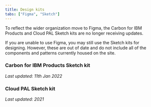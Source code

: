 ```yaml
---
title: Design kits
tabs: ["Figma", "Sketch"]
---
```


<PageDescription>

To reflect the wider organization move to Figma, the Carbon for IBM Products and Cloud PAL Sketch kits are no longer receiving updates.

</PageDescription>

<InlineNotification kind="warning">

If you are unable to use Figma, you may still use the Sketch kits for designing. However, these are out of date and do not include all of the components and patterns currently housed on the site.


</InlineNotification>

### Carbon for IBM Products Sketch kit
*Last updated: 11th Jan 2022*

<Row className="resource-card-group">
  <Column colMd={4} colLg={4} noGutterSm>
    <ResourceCard
      title="Carbon for IBM Products Sketch kit"
      aspectRatio="2:1"
      actionIcon="launch"
      href="https://sketch.cloud/s/9cef53a0-d5fa-4741-adaa-55c92fab2fc8"
    >
    </ResourceCard>
  </Column>
</Row>

### Cloud PAL Sketch kit
*Last updated: 2021*

<Row className="resource-card-group">
  <Column colMd={4} colLg={4} noGutterSm>
    <ResourceCard
      title="Cloud PAL Sketch kit"
      aspectRatio="2:1"
      actionIcon="launch"
      href="https://pages.github.ibm.com/cdai-design/cloud-pal/resources/resources/#cloud-pal-sketch-kit"
    >
    </ResourceCard>
  </Column>
</Row>
